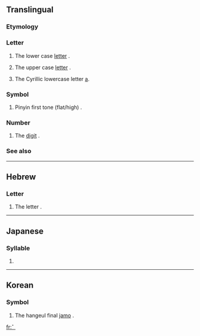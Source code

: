 {{Braille character info|hex=2801|name=Braille Pattern Dots-1|image=[[Image:Braille A1.svg|50px]]}}
{{also|1|a|•|⠂|⠄}}
==Translingual==

===Etymology===
{{Brai-ety}}

===Letter===
{{mul-letter|sc=Brai}}

# {{context|Braille}} The lower case [[letter]] {{term|a}}.
# {{context|Braille|often preceded by capital sign [[⠠]]}} The upper case [[letter]] {{term|A}}.
# {{context|Cyrillic Braille}} The Cyrillic lowercase letter [[а]].

===Symbol===
{{mul-symbol|sc=Brai}}

# {{context|Chinese Braille}} Pinyin first tone (flat/high) {{term|ˉ}}.

===Number===
{{mul-number|sc=Brai}}

# {{context|Braille|often preceded by number sign [[⠼]]}} The [[digit]] {{term|1}}.

===See also===
{{Brai-script}}

----

==Hebrew==

===Letter===
{{infl|he|symbol}}

# {{context|Hebrew Braille}} The letter {{term|sc=Hebr|א|tr=’||aleph}}.

----

==Japanese==

===Syllable===
{{ja-syllable|a|sc=Brai}}

# {{Brai-def|Jpan|あ|ア|a}}

----

==Korean==

===Symbol===
{{infl|ko|symbol}}

# {{context|Korean Braille}} The hangeul final [[jamo]] {{term|sc=Hang|ㄱ|tr=g||gieuk}}.

[[fr:⠁]]